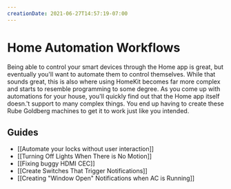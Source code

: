 ```yaml
---
creationDate: 2021-06-27T14:57:19-07:00
---
```


# Home Automation Workflows

Being able to control your smart devices through the Home app is great, but eventually you'll want to automate them to control themselves. While that sounds great, this is also where using HomeKit becomes far more complex and starts to resemble programming to some degree. As you come up with automations for your house, you'll quickly find out that the Home app itself doesn.'t support to many complex things. You end up having to create these Rube Goldberg machines to get it to work just like you intended. 

## Guides

- [[Automate your locks without user interaction]]
- [[Turning Off Lights When There is No Motion]]
- [[Fixing buggy HDMI CEC]]
- [[Create Switches That Trigger Notifications]]
- [[Creating "Window Open" Notifications when AC is Running]]